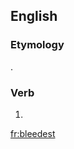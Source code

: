 ==English==

===Etymology===
{{suffix|bleed|est|lang=en}}.

===Verb===
{{head|en|verb form}}

# {{en-archaic second-person singular of|bleed|lang=en}}

[[fr:bleedest]]